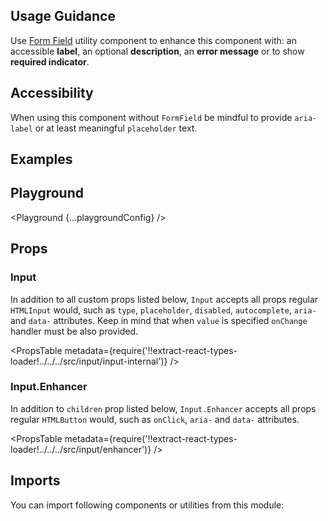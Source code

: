 


<Layout title="Input" description="🚧 This page is under construction">

## Usage Guidance

Use [Form Field](/components/form-field) utility component to enhance this component with: an accessible **label**, an optional **description**, an **error message** or to show **required indicator**.

## Accessibility

When using this component without `FormField` be mindful to provide `aria-label` or at least meaningful `placeholder` text.

## Examples

<Example title="Basic Usage" path="input/basic-usage">
  <BasicUsage />
</Example>

<Example title="Sizes" path="input/sizes">
  <Sizes />
</Example>

<Example title="Types" path="input/types">
  <Types />
</Example>

<Example title="States" path="input/states">
  <States />
</Example>

<Example title="With Enhancers" path="input/with-enhancers">
  <WithEnhancers />
</Example>

<Example title="Inverted" path="input/inverted" darkPreview>
  <Inverted />
</Example>

## Playground

<Playground {...playgroundConfig} />

## Props

### Input

In addition to all custom props listed below, `Input` accepts all props regular `HTMLInput` would, such as `type`, `placeholder`, `disabled`, `autocomplete`, `aria-` and `data-` attributes. Keep in mind that when `value` is specified `onChange` handler must be also provided.

<PropsTable
  metadata={require('!!extract-react-types-loader!../../../src/input/input-internal')}
/>

### Input.Enhancer

In addition to `children` prop listed below, `Input.Enhancer` accepts all props regular `HTMLButton` would, such as `onClick`, `aria-` and `data-` attributes.

<PropsTable
  metadata={require('!!extract-react-types-loader!../../../src/input/enhancer')}
/>

## Imports

You can import following components or utilities from this module:

<Imports module={InputExports} path="@datacamp/waffles/input" />

</Layout>
